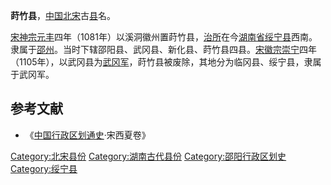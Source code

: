 '''莳竹县'''，[[中国|中国]][[北宋|北宋]]古[[县|县]]名。

[[宋神宗|宋神宗]][[元丰_(北宋)|元丰]]四年（1081年）以溪洞徽州置莳竹县，[[治所|治所]]在今[[湖南省|湖南省]][[绥宁县|绥宁县]]西南。隶属于[[邵州|邵州]]。当时下辖邵阳县、武冈县、新化县、莳竹县四县。[[宋徽宗|宋徽宗]][[崇宁|崇宁]]四年（1105年），以武冈县为[[武冈军|武冈军]]，莳竹县被废除，其地分为临冈县、绥宁县，隶属于武冈军。 

==参考文献==
*《[[中国行政区划通史|中国行政区划通史]]·宋西夏卷》

{{北宋行政区划小作品}}
{{DEFAULTSORT:S}}
[[Category:北宋县份|Category:北宋县份]]
[[Category:湖南古代县份|Category:湖南古代县份]]
[[Category:邵阳行政区划史|Category:邵阳行政区划史]]
[[Category:绥宁县|Category:绥宁县]]